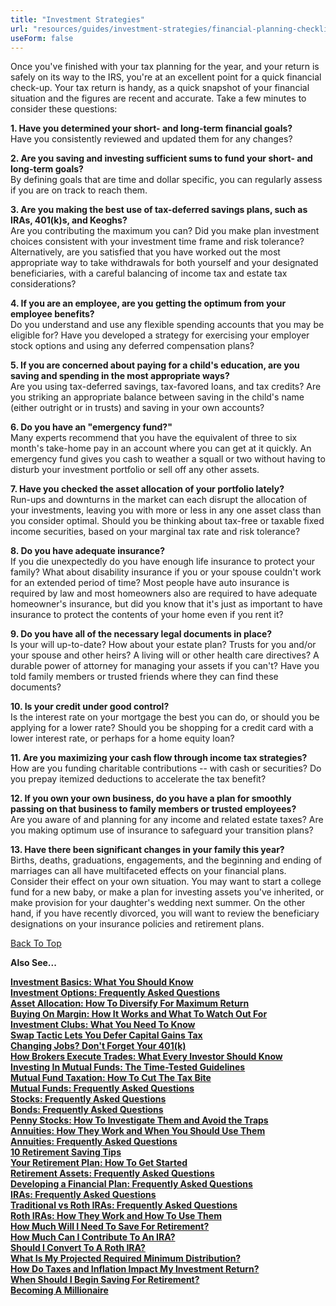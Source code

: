 ```yaml
---
title: "Investment Strategies"
url: "resources/guides/investment-strategies/financial-planning-checklist-fg"
useForm: false
---
```



Once you've finished with your tax planning for the year, and your return is safely on its way to the IRS, you're at an excellent point for a quick financial check-up. Your tax return is handy, as a quick snapshot of your financial situation and the figures are recent and accurate. Take a few minutes to consider these questions:

**1\. Have you determined your short- and long-term financial goals?**  
Have you consistently reviewed and updated them for any changes?

**2\. Are you saving and investing sufficient sums to fund your short- and long-term goals?**  
By defining goals that are time and dollar specific, you can regularly assess if you are on track to reach them.

**3\. Are you making the best use of tax-deferred savings plans, such as IRAs, 401(k)s, and Keoghs?**  
Are you contributing the maximum you can? Did you make plan investment choices consistent with your investment time frame and risk tolerance? Alternatively, are you satisfied that you have worked out the most appropriate way to take withdrawals for both yourself and your designated beneficiaries, with a careful balancing of income tax and estate tax considerations?

**4\. If you are an employee, are you getting the optimum from your employee benefits?**  
Do you understand and use any flexible spending accounts that you may be eligible for? Have you developed a strategy for exercising your employer stock options and using any deferred compensation plans?

**5\. If you are concerned about paying for a child's education, are you saving and spending in the most appropriate ways?**  
Are you using tax-deferred savings, tax-favored loans, and tax credits? Are you striking an appropriate balance between saving in the child's name (either outright or in trusts) and saving in your own accounts?

**6\. Do you have an "emergency fund?"**  
Many experts recommend that you have the equivalent of three to six month's take-home pay in an account where you can get at it quickly. An emergency fund gives you cash to weather a squall or two without having to disturb your investment portfolio or sell off any other assets.

**7\. Have you checked the asset allocation of your portfolio lately?**  
Run-ups and downturns in the market can each disrupt the allocation of your investments, leaving you with more or less in any one asset class than you consider optimal. Should you be thinking about tax-free or taxable fixed income securities, based on your marginal tax rate and risk tolerance?

**8\. Do you have adequate insurance?**  
If you die unexpectedly do you have enough life insurance to protect your family? What about disability insurance if you or your spouse couldn't work for an extended period of time? Most people have auto insurance is required by law and most homeowners also are required to have adequate homeowner's insurance, but did you know that it's just as important to have insurance to protect the contents of your home even if you rent it?

**9\. Do you have all of the necessary legal documents in place?**  
Is your will up-to-date? How about your estate plan? Trusts for you and/or your spouse and other heirs? A living will or other health care directives? A durable power of attorney for managing your assets if you can't? Have you told family members or trusted friends where they can find these documents?

**10\. Is your credit under good control?**  
Is the interest rate on your mortgage the best you can do, or should you be applying for a lower rate? Should you be shopping for a credit card with a lower interest rate, or perhaps for a home equity loan?

**11\. Are you maximizing your cash flow through income tax strategies?**  
How are you funding charitable contributions -- with cash or securities? Do you prepay itemized deductions to accelerate the tax benefit?

**12\. If you own your own business, do you have a plan for smoothly passing on that business to family members or trusted employees?**  
Are you aware of and planning for any income and related estate taxes? Are you making optimum use of insurance to safeguard your transition plans?

**13\. Have there been significant changes in your family this year?**  
Births, deaths, graduations, engagements, and the beginning and ending of marriages can all have multifaceted effects on your financial plans. Consider their effect on your own situation. You may want to start a college fund for a new baby, or make a plan for investing assets you've inherited, or make provision for your daughter's wedding next summer. On the other hand, if you have recently divorced, you will want to review the beneficiary designations on your insurance policies and retirement plans.

[Back To Top](#top)

**Also See...**

[**Investment Basics: What You Should Know**](/sample652/investment-strategies.php?item=83&catid=28&cat=Investment+Basics%3A+What+You+Should+Know)  
[**Investment Options: Frequently Asked Questions**](/sample652/investment-strategies.php?item=13&catid=28&cat=Investment+Options%3A+Frequently+Asked+Questions)  
[**Asset Allocation: How To Diversify For Maximum Return**](/sample652/investment-strategies.php?item=84&catid=28&cat=Asset+Allocation%3A+How+To+Diversify+For+Maximum+Return)  
[**Buying On Margin: How It Works and What To Watch Out For**](/sample652/investment-strategies.php?item=86&catid=28&cat=Buying+On+Margin%3A+How+It+Works+and+What+To+Watch+Out+For)  
[**Investment Clubs: What You Need To Know**](/sample652/investment-strategies.php?item=88&catid=28&cat=Investment+Clubs%3A+What+You+Need+To+Know)  
[**Swap Tactic Lets You Defer Capital Gains Tax**](/sample652/investment-strategies.php?item=89&catid=28&cat=Swap+Tactic+Lets+You+Defer+Capital+Gains+Tax)  
[**Changing Jobs? Don't Forget Your 401(k)**](/sample652/investment-strategies.php?item=90&catid=28&cat=Changing+Jobs%3F+Don%27t+Forget+Your+401%28k%29)  
[**How Brokers Execute Trades: What Every Investor Should Know**](/sample652/investment-strategies.php?item=91&catid=28&cat=How+Brokers+Execute+Trades%3A+What+Every+Investor+Should+Know)  
[**Investing In Mutual Funds: The Time-Tested Guidelines**](/sample652/investment-strategies.php?item=92&catid=28&cat=Investing+In+Mutual+Funds%3A+The+Time-Tested+Guidelines)  
[**Mutual Fund Taxation: How To Cut The Tax Bite**](/sample652/investment-strategies.php?item=99&catid=28&cat=Mutual+Fund+Taxation%3A+How+To+Cut+The+Tax+Bite)  
[**Mutual Funds: Frequently Asked Questions**](/sample652/investment-strategies.php?item=16&catid=28&cat=Mutual+Funds%3A+Frequently+Asked+Questions)  
[**Stocks: Frequently Asked Questions**](/sample652/investment-strategies.php?item=17&catid=28&cat=Stocks%3A+Frequently+Asked+Questions)  
[**Bonds: Frequently Asked Questions**](/sample652/investment-strategies.php?item=15&catid=28&cat=Bonds%3A+Frequently+Asked+Questions)  
[**Penny Stocks: How To Investigate Them and Avoid the Traps**](/sample652/investment-strategies.php?item=95&catid=28&cat=Penny+Stocks%3A+How+To+Investigate+Them+and+Avoid+the+Traps)  
[**Annuities: How They Work and When You Should Use Them**](/sample652/investment-strategies.php?item=51&catid=28&cat=Annuities%3A+How+They+Work+and+When+You+Should+Use+Them)  
[**Annuities: Frequently Asked Questions**](/sample652/investment-strategies.php?item=14&catid=28&cat=Annuities%3A+Frequently+Asked+Questions)  
[**10 Retirement Saving Tips**](/sample652/investment-strategies.php?item=55&catid=28&cat=10+Retirement+Saving+Tips)  
[**Your Retirement Plan: How To Get Started**](/sample652/investment-strategies.php?item=54&catid=28&cat=Your+Retirement+Plan%3A+How+To+Get+Started)  
[**Retirement Assets: Frequently Asked Questions**](/sample652/investment-strategies.php?item=19&catid=28&cat=Retirement+Assets%3A+Frequently+Asked+Questions)  
[**Developing a Financial Plan: Frequently Asked Questions**](/sample652/investment-strategies.php?item=12&catid=28&cat=Developing+a+Financial+Plan%3A+Frequently+Asked+Questions)  
[**IRAs: Frequently Asked Questions**](/sample652/investment-strategies.php?item=21&catid=28&cat=IRAs%3A+Frequently+Asked+Questions)  
[**Traditional vs Roth IRAs: Frequently Asked Questions**](/sample652/investment-strategies.php?item=26&catid=28&cat=Traditional+vs+Roth+IRAs%3A+Frequently+Asked+Questions)  
[**Roth IRAs: How They Work and How To Use Them**](/sample652/investment-strategies.php?item=60&catid=28&cat=Roth+IRAs%3A+How+They+Work+and+How+To+Use+Them)  
[**How Much Will I Need To Save For Retirement?**](calc-section.php?calc=ret02)  
[**How Much Can I Contribute To An IRA?**](calc-section.php?calc=qua02)  
[**Should I Convert To A Roth IRA?**](calc-section.php?calc=qua04)  
[**What Is My Projected Required Minimum Distribution?**](calc-section.php?calc=qua07)  
[**How Do Taxes and Inflation Impact My Investment Return?**](calc-section.php?calc=sav09)  
[**When Should I Begin Saving For Retirement?**](calc-section.php?calc=ret07)  
[**Becoming A Millionaire**](calc-section.php?calc=sav01)  
